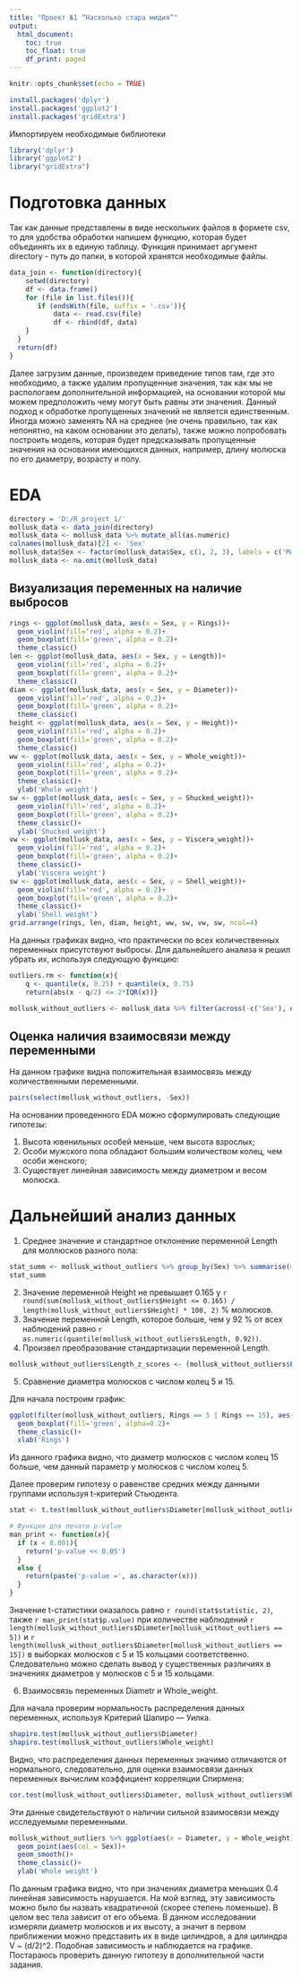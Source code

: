 ---
title: "Проект №1 “Насколько стара мидия”"
output: 
  html_document:
    toc: true
    toc_float: true
    df_print: paged
---

```{r setup, include=FALSE}
knitr::opts_chunk$set(echo = TRUE)
```

```{r, echo=F, message=FALSE, warning=FALSE}
install.packages('dplyr')
install.packages('ggplot2')
install.packages('gridExtra')
```
Импортируем необходимые библиотеки
```{r, message=FALSE, warning=FALSE}
library('dplyr')
library('ggplot2')
library("gridExtra")
```
# Подготовка данных
Так как данные представлены в виде нескольких файлов в формете csv, то для удобства обработки напишем функцию, которая будет объединять их в единую таблицу. Функция принимает аргумент directory - путь до папки, в которой хранятся необходимые файлы.
```{r, message=FALSE}
data_join <- function(directory){
    setwd(directory)
    df <- data.frame()
    for (file in list.files()){
       if (endsWith(file, suffix = '.csv')){
           data <- read.csv(file)
           df <- rbind(df, data)
    }
  }
  return(df)
}
```
Далее загрузим данные, произведем приведение типов там, где это необходимо, а также удалим пропущенные значения, так как мы не распологаем дополнительной информацией, на основании которой мы можем предположить чему могут быть равны эти значения. Данный подход к обработке пропущенных значений не является единственным. Иногда можно заменять NA на среднее (не очень правильно, так как непонятно, на каком основании это делать), также можно попробовать построить модель, которая будет предсказывать пропущенные значения на основании имеющихся данных, например, длину молюска по его диаметру, возрасту и полу.

# EDA
```{r, echo=FALSE, message=FALSE, warning=FALSE}
directory = 'D:/R_project_1/'
mollusk_data <- data_join(directory)
mollusk_data <- mollusk_data %>% mutate_all(as.numeric)
colnames(mollusk_data)[2] <- 'Sex'
mollusk_data$Sex <- factor(mollusk_data$Sex, c(1, 2, 3), labels = c('Male', 'Female', 'Uvenile'))
mollusk_data <- na.omit(mollusk_data)
```

## Визуализация переменных на наличие выбросов
```{r, message=FALSE, warning=FALSE, fig.height=10, fig.width=12, echo=FALSE}
rings <- ggplot(mollusk_data, aes(x = Sex, y = Rings))+
  geom_violin(fill='red', alpha = 0.2)+
  geom_boxplot(fill='green', alpha = 0.2)+
  theme_classic()
len <- ggplot(mollusk_data, aes(x = Sex, y = Length))+
  geom_violin(fill='red', alpha = 0.2)+
  geom_boxplot(fill='green', alpha = 0.2)+
  theme_classic()
diam <- ggplot(mollusk_data, aes(x = Sex, y = Diameter))+
  geom_violin(fill='red', alpha = 0.2)+
  geom_boxplot(fill='green', alpha = 0.2)+
  theme_classic()
height <- ggplot(mollusk_data, aes(x = Sex, y = Height))+
  geom_violin(fill='red', alpha = 0.2)+
  geom_boxplot(fill='green', alpha = 0.2)+
  theme_classic()
ww <- ggplot(mollusk_data, aes(x = Sex, y = Whole_weight))+
  geom_violin(fill='red', alpha = 0.2)+
  geom_boxplot(fill='green', alpha = 0.2)+
  theme_classic()+
  ylab('Whole weight')
sw <- ggplot(mollusk_data, aes(x = Sex, y = Shucked_weight))+
  geom_violin(fill='red', alpha = 0.2)+
  geom_boxplot(fill='green', alpha = 0.2)+
  theme_classic()+
  ylab('Shucked weight')
vw <- ggplot(mollusk_data, aes(x = Sex, y = Viscera_weight))+
  geom_violin(fill='red', alpha = 0.2)+
  geom_boxplot(fill='green', alpha = 0.2)+
  theme_classic()+
  ylab('Viscera weight')
sw <- ggplot(mollusk_data, aes(x = Sex, y = Shell_weight))+
  geom_violin(fill='red', alpha = 0.2)+
  geom_boxplot(fill='green', alpha = 0.2)+
  theme_classic()+
  ylab('Shell weight')
grid.arrange(rings, len, diam, height, ww, sw, vw, sw, ncol=4)
```
На данных графиках видно, что практически по всех количественных переменных присутствуют выбросы. Для дальнейшего анализа я решил убрать их, используя следующую функцию:
```{r}
outliers.rm <- function(x){    
    q <- quantile(x, 0.25) + quantile(x, 0.75)    
    return(abs(x - q/2) <= 2*IQR(x))}

mollusk_without_outliers <- mollusk_data %>% filter(across(-c('Sex'), outliers.rm))
```
## Оценка наличия взаимосвязи между переменными
На данном графике видна положительная взаимосвязь между количественными переменными.
```{r, echo=FALSE, fig.align='center'}
pairs(select(mollusk_without_outliers, -Sex))
```
На основании проведенного EDA можно сформулировать следующие гипотезы:

1. Высота ювенильных особей меньше, чем высота взрослых;
2. Особи мужского пола обладают большим количеством колец, чем особи женского;
3. Существует линейная зависимость между диаметром и весом молюска.

# Дальнейший анализ данных
1. Cреднее значение и стандартное отклонение переменной Length для
моллюсков разного пола:

```{r, echo=FALSE, message=FALSE, warning=FALSE}
stat_summ <- mollusk_without_outliers %>% group_by(Sex) %>% summarise(mean_length = round(mean(Length), 2), sd_length = round(sd(Length), 2))
stat_summ
```
2. Значение переменной Height не превышает 0.165 у `r round(sum(mollusk_without_outliers$Height <= 0.165) / length(mollusk_without_outliers$Height) * 100, 2)` % молюсков.
3. Значение переменной Length, которое больше, чем у 92 % от всех наблюдений равно `r as.numeric(quantile(mollusk_without_outliers$Length, 0.92))`.
4. Произвел преобразование стандартизации переменной Length.
```{r, echo=FALSE}
mollusk_without_outliers$Length_z_scores <- (mollusk_without_outliers$Length - mean(mollusk_without_outliers$Length)) / sd(mollusk_without_outliers$Length)
```
5. Сравнение диаметра молюсков с числом колец 5 и 15.

Для начала построим график:
```{r, echo=FALSE}
ggplot(filter(mollusk_without_outliers, Rings == 5 | Rings == 15), aes(x = factor(Rings), y = Diameter))+
  geom_boxplot(fill='green', alpha=0.2)+
  theme_classic()+
  xlab('Rings')
```

Из данного графика видно, что диаметр молюсков с числом колец 15 больше, чем данный параметр у молюсков с числом колец 5.

Далее проверим гипотезу о равенстве средних между данными группами используя t-критерий Стьюдента.
```{r, echo=FALSE}
stat <- t.test(mollusk_without_outliers$Diameter[mollusk_without_outliers == 5], mollusk_without_outliers$Diameter[mollusk_without_outliers == 15])
```
```{r, echo=FALSE}
# Функция для печати p-value
man_print <- function(x){
  if (x < 0.001){
    return('p-value << 0.05')
  }
  else {
    return(paste('p-value =', as.character(x)))
  }
}
```

Значение t-статистики оказалось равно `r round(stat$statistic, 2)`, также `r man_print(stat$p.value)` при количестве наблюдений `r length(mollusk_without_outliers$Diameter[mollusk_without_outliers == 5])` и `r length(mollusk_without_outliers$Diameter[mollusk_without_outliers == 15])` в выборках молюсков с 5 и 15 кольцами соответственно. Следовательно можно сделать вывод у существенных различиях в значениях диаметров у молюсков с 5 и 15 кольцами.

6. Взаимосвязь переменных Diametr и Whole_weight.

Для начала проверим нормальность распределения данных переменных, используя Критерий Шапиро — Уилка.
```{r, echo=FALSE}
shapiro.test(mollusk_without_outliers$Diameter)
shapiro.test(mollusk_without_outliers$Whole_weight)
```
Видно, что распределения данных переменных значимо отличаются от нормального, следовательно, для оценки взаимосвязи данных переменных вычислим коэффициент корреляции Спирмена:
```{r, echo=FALSE, warning=FALSE}
cor.test(mollusk_without_outliers$Diameter, mollusk_without_outliers$Whole_weight, method = "spearman")
```
Эти данные свидетельствуют о наличии сильной взаимосвязи между исследуемыми переменными.
```{r, echo=FALSE, message=FALSE}
mollusk_without_outliers %>% ggplot(aes(x = Diameter, y = Whole_weight))+
  geom_point(aes(col = Sex))+
  geom_smooth()+
  theme_classic()+
  ylab('Whole weight')
```

По данным графика видно, что при значениях диаметра меньших 0.4 линейная зависимость нарушается. На мой взгляд, эту зависимость можно было бы назвать квадратичной (скорее степень поменьше). В целом вес тела зависит от его объема. В данном исследовании измеряли диаметр молюсков и их высоту, а значит в первом приближении можно представить их в виде цилиндров, а для цилиндра V ~ (d/2)^2. Подобная зависимость и наблюдается на графике. Постараюсь проверить данную гипотезу в дополнительной части задания.







